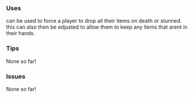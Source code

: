 ### Uses

can be used to force a player to drop all their items on death or stunned. this can also then be edjusted to allow them to keep any items that arent in their hands.

### Tips

None so far!

### Issues

None so far!